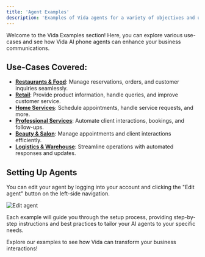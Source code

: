 ```yaml
---
title: 'Agent Examples'
description: 'Examples of Vida agents for a variety of objectives and use-cases.'
---
```


Welcome to the Vida Examples section! Here, you can explore various use-cases and see how Vida AI phone agents can enhance your business communications.

## Use-Cases Covered:
- **[Restaurants & Food](/api-reference/examples/restaurants)**: Manage reservations, orders, and customer inquiries seamlessly.
- **[Retail](/api-reference/examples/retail)**: Provide product information, handle queries, and improve customer service.
- **[Home Services](/api-reference/examples/home-services)**: Schedule appointments, handle service requests, and more.
- **[Professional Services](/api-reference/examples/[professional-services])**: Automate client interactions, bookings, and follow-ups.
- **[Beauty & Salon](/api-reference/examples/salon)**: Manage appointments and client interactions efficiently.
- **[Logistics & Warehouse](/api-reference/examples/logistics)**: Streamline operations with automated responses and updates.

## Setting Up Agents

You can edit your agent by logging into your account and clicking the "Edit agent" button on the left-side navigation.

![Edit agent](https://vidapublic.s3.us-east-2.amazonaws.com/vida-edit-agent-screen.png "Edit agent")

Each example will guide you through the setup process, providing step-by-step instructions and best practices to tailor your AI agents to your specific needs.

Explore our examples to see how Vida can transform your business interactions!


